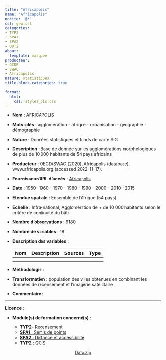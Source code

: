 ```yaml
---
title: "Africapolis"
name: "Africapolis"
nocite: '@*'
csl: geo.csl
categories: 
- TYP2
- SPA1
- SPA2
- OUT2
about:
  template: marquee
producteur: 
- OCDE
- SWAC
- Africapolis
nature: statistiques
title-block-categories: true

format:
  html: 
    css: styles_bis.css
---
```


-   **Nom** : AFRICAPOLIS

-   **Mots-clés** : agglomération - afrique - urbanisation - géographie - démographie

-   **Nature** : Données statistiques et fonds de carte SIG

-   **Description** : Base de donnée sur les agglomérations morphologiques de plus de 10 000 habitants de 54 pays africains

-   **Producteur** : OECD/SWAC (2020), Africapolis (database), www.africapolis.org (accessed 2022-11-17).

-   **Fournisseur/URL d'accès** : [Africapolis](https://africapolis.org/fr)

-   **Date** : 1950- 1960 - 1970 - 1980 - 1990 - 2000 - 2010 - 2015

-   **Etendue spatiale** : Ensemble de l'Afrique (54 pays)

-   **Echelle** : Infra-national, Agglomération de + de 10 000 habitants selon le critère de continuité du bâti

-   **Nombre d'observations** : 9180

-   **Nombre de variables** : 18

-   **Description des variables** :

    | Nom | Description | Sources | Type |
    |-----|-------------|---------|------|
    |     |             |         |      |
    |     |             |         |      |

-   **Méthodologie** :

-   **Transformation** : population des villes obtenues en combinant les données de recensement et l'imagerie satellitaire

-   **Commentaire** :

------------------------------------------------------------------------

**Licence** :

-   **Module(s) de formation concerné(s)** :

    -   [**TYP**](../modules/typ2_rec.qmd)**2**[ - Recensement](../modules/typ2_rec.qmd)
    -   [**SPA1** : Semis de points](../modules/spa1_sem.qmd)
    -   [**SPA2** : Distance et accessibilité](../modules/spa2_dis.qmd)
    -   [**TYP2** : QGIS](../modules/out2_qgis.qmd)

<center><a href="" class="btn btn-info" role="button" aria-disabled="true"><i class="bi bi-cloud-arrow-down"></i> Data.zip</a></center>
